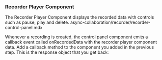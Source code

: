 ### Recorder Player Component

The Recorder Player Component displays the recorded data with controls such as pause, play and delete.
async-collaboration/recorder/recorder-control-panel.mdx

Whenever a recording is created, the control panel component emits a callback event called onRecordedData with the recorder player component data. Add a callback method to the <VeltRecorderControlPanel onRecordedData=''> component you added in the previous step. This is the response object that you get back:

